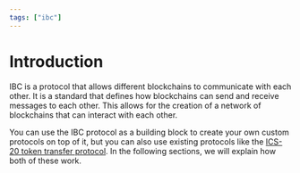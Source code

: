 ```yaml
---
tags: ["ibc"]
---
```


# Introduction

IBC is a protocol that allows different blockchains to communicate with each
other. It is a standard that defines how blockchains can send and receive
messages to each other. This allows for the creation of a network of blockchains
that can interact with each other.

You can use the IBC protocol as a building block to create your own custom
protocols on top of it, but you can also use existing protocols like the [ICS-20
token transfer protocol]. In the following sections, we will explain how both of
these work.

[ICS-20 token transfer protocol]:
  https://github.com/cosmos/ibc/blob/main/spec/app/ics-020-fungible-token-transfer/README.md
